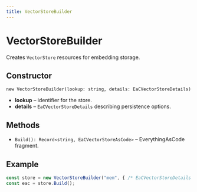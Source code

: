 ```yaml
---
title: VectorStoreBuilder
---
```


# VectorStoreBuilder

Creates `VectorStore` resources for embedding storage.

## Constructor

`new VectorStoreBuilder(lookup: string, details: EaCVectorStoreDetails)`

- **lookup** – identifier for the store.
- **details** – `EaCVectorStoreDetails` describing persistence options.

## Methods

- `Build(): Record<string, EaCVectorStoreAsCode>` – EverythingAsCode fragment.

## Example

```ts
const store = new VectorStoreBuilder("mem", { /* EaCVectorStoreDetails */ });
const eac = store.Build();
```
